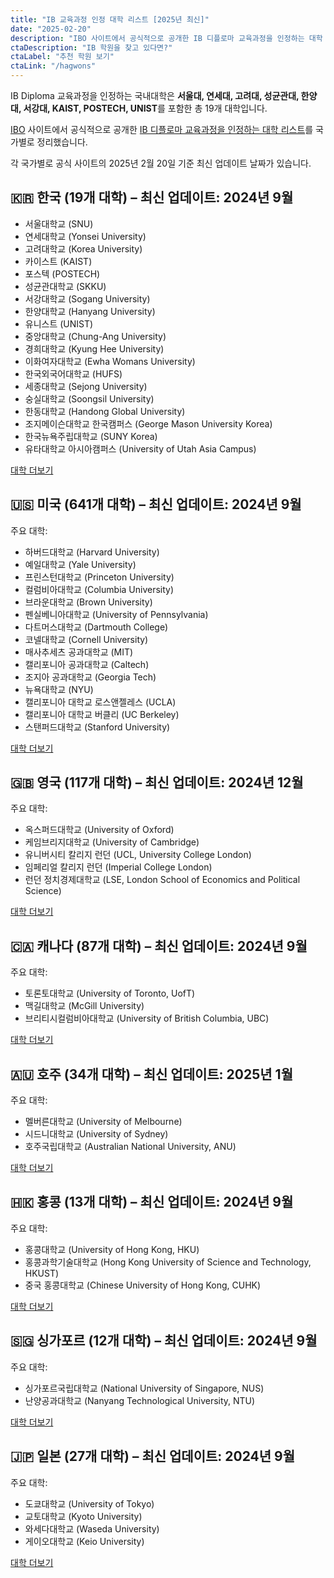 ```yaml
---
title: "IB 교육과정 인정 대학 리스트 [2025년 최신]"
date: "2025-02-20"
description: "IBO 사이트에서 공식적으로 공개한 IB 디플로마 교육과정을 인정하는 대학 리스트를 국가별로 정리했습니다."
ctaDescription: "IB 학원을 찾고 있다면?"
ctaLabel: "추천 학원 보기"
ctaLink: "/hagwons"
---
```


IB Diploma 교육과정을 인정하는 국내대학은 **서울대, 연세대, 고려대, 성균관대, 한양대, 서강대, KAIST, POSTECH, UNIST**를 포함한 총 19개 대학입니다.

[IBO](https://www.ibo.org/) 사이트에서 공식적으로 공개한 [IB 디플로마 교육과정을 인정하는 대학 리스트](https://recognition.ibo.org/)를 국가별로 정리했습니다.

각 국가별로 공식 사이트의 2025년 2월 20일 기준 최신 업데이트 날짜가 있습니다.

## 🇰🇷 한국 (19개 대학) – 최신 업데이트: 2024년 9월

- 서울대학교 (SNU)
- 연세대학교 (Yonsei University)
- 고려대학교 (Korea University)
- 카이스트 (KAIST)
- 포스텍 (POSTECH)
- 성균관대학교 (SKKU)
- 서강대학교 (Sogang University)
- 한양대학교 (Hanyang University)
- 유니스트 (UNIST)
- 중앙대학교 (Chung-Ang University)
- 경희대학교 (Kyung Hee University)
- 이화여자대학교 (Ewha Womans University)
- 한국외국어대학교 (HUFS)
- 세종대학교 (Sejong University)
- 숭실대학교 (Soongsil University)
- 한동대학교 (Handong Global University)
- 조지메이슨대학교 한국캠퍼스 (George Mason University Korea)
- 한국뉴욕주립대학교 (SUNY Korea)
- 유타대학교 아시아캠퍼스 (University of Utah Asia Campus)

[대학 더보기](https://recognition.ibo.org/)


## 🇺🇸 미국 (641개 대학) – 최신 업데이트: 2024년 9월

주요 대학:

- 하버드대학교 (Harvard University)
- 예일대학교 (Yale University)
- 프린스턴대학교 (Princeton University)
- 컬럼비아대학교 (Columbia University)
- 브라운대학교 (Brown University)
- 펜실베니아대학교 (University of Pennsylvania)
- 다트머스대학교 (Dartmouth College)
- 코넬대학교 (Cornell University)
- 매사추세츠 공과대학교 (MIT)
- 캘리포니아 공과대학교 (Caltech)
- 조지아 공과대학교 (Georgia Tech)
- 뉴욕대학교 (NYU)
- 캘리포니아 대학교 로스앤젤레스 (UCLA)
- 캘리포니아 대학교 버클리 (UC Berkeley)
- 스탠퍼드대학교 (Stanford University)

[대학 더보기](https://recognition.ibo.org/)

## 🇬🇧 영국 (117개 대학) – 최신 업데이트: 2024년 12월

주요 대학:

- 옥스퍼드대학교 (University of Oxford)
- 케임브리지대학교 (University of Cambridge)
- 유니버시티 칼리지 런던 (UCL, University College London)
- 임페리얼 칼리지 런던 (Imperial College London)
- 런던 정치경제대학교 (LSE, London School of Economics and Political Science)

[대학 더보기](https://recognition.ibo.org/)

## 🇨🇦 캐나다 (87개 대학) – 최신 업데이트: 2024년 9월

주요 대학:

- 토론토대학교 (University of Toronto, UofT)
- 맥길대학교 (McGill University)
- 브리티시컬럼비아대학교 (University of British Columbia, UBC)

[대학 더보기](https://recognition.ibo.org/)

## 🇦🇺 호주 (34개 대학) – 최신 업데이트: 2025년 1월

주요 대학:

- 멜버른대학교 (University of Melbourne)
- 시드니대학교 (University of Sydney)
- 호주국립대학교 (Australian National University, ANU)

[대학 더보기](https://recognition.ibo.org/)

## 🇭🇰 홍콩 (13개 대학) – 최신 업데이트: 2024년 9월

주요 대학:

- 홍콩대학교 (University of Hong Kong, HKU)
- 홍콩과학기술대학교 (Hong Kong University of Science and Technology, HKUST)
- 중국 홍콩대학교 (Chinese University of Hong Kong, CUHK)

[대학 더보기](https://recognition.ibo.org/)

## 🇸🇬 싱가포르 (12개 대학) – 최신 업데이트: 2024년 9월

주요 대학:

- 싱가포르국립대학교 (National University of Singapore, NUS)
- 난양공과대학교 (Nanyang Technological University, NTU)

[대학 더보기](https://recognition.ibo.org/)

## 🇯🇵 일본 (27개 대학) – 최신 업데이트: 2024년 9월

주요 대학:

- 도쿄대학교 (University of Tokyo)
- 교토대학교 (Kyoto University)
- 와세다대학교 (Waseda University)
- 게이오대학교 (Keio University)

[대학 더보기](https://recognition.ibo.org/)
